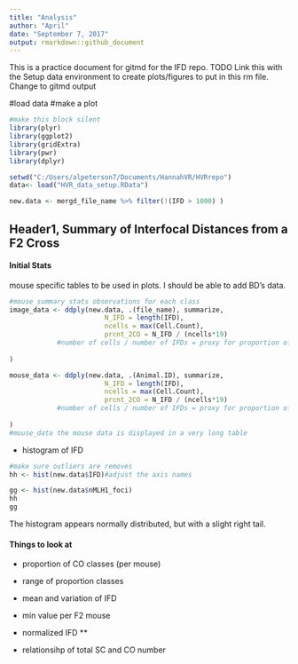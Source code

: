 ```yaml
---
title: "Analysis"
author: "April"
date: "September 7, 2017"
output: rmarkdown::github_document
---
```


This is a practice document for gitmd for the IFD repo.
TODO
Link this with the Setup data environment to create plots/figures to put in this rm file.
Change to gitmd output

#load data
#make a plot

```r
#make this block silent
library(plyr)
library(ggplot2)
library(gridExtra)
library(pwr)
library(dplyr)

setwd("C:/Users/alpeterson7/Documents/HannahVR/HVRrepo")
data<- load("HVR_data_setup.RData")

new.data <- mergd_file_name %>% filter(!(IFD > 1000) )

```

## Header1, Summary of Interfocal Distances from a F2 Cross


#### Initial Stats


mouse specific tables to be used in plots. I should be able to add BD's data.
```r
#mouse summary stats observations for each class
image_data <- ddply(new.data, .(file_name), summarize,
                        N_IFD = length(IFD),
                        ncells = max(Cell.Count),
                        prcnt_2CO = N_IFD / (ncells*19)
            #number of cells / number of IFDs = proxy for proportion of 2COs            
                        
)

mouse_data <- ddply(new.data, .(Animal.ID), summarize,
                        N_IFD = length(IFD),
                        ncells = max(Cell.Count),
                        prcnt_2CO = N_IFD / (ncells*19)
            #number of cells / number of IFDs = proxy for proportion of 2COs            
                        
)
#mouse_data the mouse data is displayed in a very long table
```

* histogram of IFD
```r
#make sure outliers are removes
hh <- hist(new.data$IFD)#adjust the axis names

gg <- hist(new.data$nMLH1_foci)
hh
gg
```
The histogram appears normally distributed, but with a slight right tail.

#### Things to look at
* proportion of CO classes (per mouse)
* range of proportion classes
* mean and variation of IFD

* min value per F2 mouse
* normalized IFD **
* relationsihp of total SC and CO number
